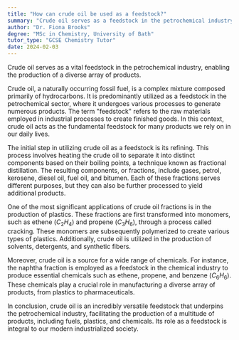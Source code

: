 ```yaml
---
title: "How can crude oil be used as a feedstock?"
summary: "Crude oil serves as a feedstock in the petrochemical industry, enabling the production of a wide range of products."
author: "Dr. Fiona Brooks"
degree: "MSc in Chemistry, University of Bath"
tutor_type: "GCSE Chemistry Tutor"
date: 2024-02-03
---
```


Crude oil serves as a vital feedstock in the petrochemical industry, enabling the production of a diverse array of products.

Crude oil, a naturally occurring fossil fuel, is a complex mixture composed primarily of hydrocarbons. It is predominantly utilized as a feedstock in the petrochemical sector, where it undergoes various processes to generate numerous products. The term "feedstock" refers to the raw materials employed in industrial processes to create finished goods. In this context, crude oil acts as the fundamental feedstock for many products we rely on in our daily lives.

The initial step in utilizing crude oil as a feedstock is its refining. This process involves heating the crude oil to separate it into distinct components based on their boiling points, a technique known as fractional distillation. The resulting components, or fractions, include gases, petrol, kerosene, diesel oil, fuel oil, and bitumen. Each of these fractions serves different purposes, but they can also be further processed to yield additional products.

One of the most significant applications of crude oil fractions is in the production of plastics. These fractions are first transformed into monomers, such as ethene ($C_2H_4$) and propene ($C_3H_6$), through a process called cracking. These monomers are subsequently polymerized to create various types of plastics. Additionally, crude oil is utilized in the production of solvents, detergents, and synthetic fibers.

Moreover, crude oil is a source for a wide range of chemicals. For instance, the naphtha fraction is employed as a feedstock in the chemical industry to produce essential chemicals such as ethene, propene, and benzene ($C_6H_6$). These chemicals play a crucial role in manufacturing a diverse array of products, from plastics to pharmaceuticals.

In conclusion, crude oil is an incredibly versatile feedstock that underpins the petrochemical industry, facilitating the production of a multitude of products, including fuels, plastics, and chemicals. Its role as a feedstock is integral to our modern industrialized society.
    